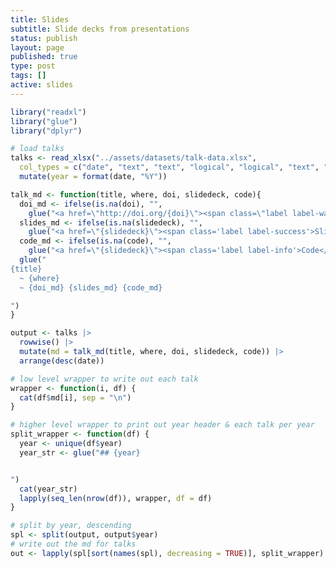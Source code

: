 ```yaml
---
title: Slides
subtitle: Slide decks from presentations
status: publish
layout: page
published: true
type: post
tags: []
active: slides
---
```


<div class="slides">

```r
library("readxl")
library("glue")
library("dplyr")

# load talks
talks <- read_xlsx("../assets/datasets/talk-data.xlsx",
  col_types = c("date", "text", "text", "logical", "logical", "text", "text", "text")) |>
  mutate(year = format(date, "%Y"))

talk_md <- function(title, where, doi, slidedeck, code){
  doi_md <- ifelse(is.na(doi), "",
    glue("<a href=\"http://doi.org/{doi}\"><span class=\"label label-warning\">{doi}</span></a>"))
  slides_md <- ifelse(is.na(slidedeck), "",
    glue("<a href=\"{slidedeck}\"><span class='label label-success'>Slide deck</span></a>"))
  code_md <- ifelse(is.na(code), "",
    glue("<a href=\"{slidedeck}\"><span class='label label-info'>Code</span></a>"))
  glue("
{title}
  ~ {where}
  ~ {doi_md} {slides_md} {code_md}

")
}

output <- talks |>
  rowwise() |>
  mutate(md = talk_md(title, where, doi, slidedeck, code)) |>
  arrange(desc(date))

# low level wrapper to write out each talk
wrapper <- function(i, df) {
  cat(df$md[i], sep = "\n")
}

# higher level wrapper to print out year header & each talk per year
split_wrapper <- function(df) {
  year <- unique(df$year)
  year_str <- glue("## {year}


")
  cat(year_str)
  lapply(seq_len(nrow(df)), wrapper, df = df)
}

# split by year, descending
spl <- split(output, output$year)
# write out the md for talks
out <- lapply(spl[sort(names(spl), decreasing = TRUE)], split_wrapper)
```

</div>
